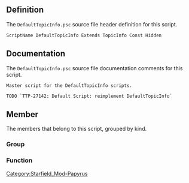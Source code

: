 {{Script_Object_Summary
| title = DefaultTopicInfo
| name = [[SFM:Script-DefaultTopicInfo|DefaultTopicInfo]]
| extends = [[SFM:Script-TopicInfo|TopicInfo]] → [[SFM:Script-Form|Form]] → [[SFM:Script-ScriptObject|ScriptObject]]
| flags = Const, Hidden
}}


== Definition ==
The <code>DefaultTopicInfo.psc</code> source file header definition for this script.

<source lang="papyrus">
ScriptName DefaultTopicInfo Extends TopicInfo Const Hidden
</source>


== Documentation ==
The <code>DefaultTopicInfo.psc</code> source file documentation comments for this script.

<source>
Master script for the DefaultTopicInfo scripts.

TODO `TTP-27142: Default Script: reimplement DefaultTopicInfo`
</source>


== Member ==
The members that belong to this script, grouped by kind.

=== Group ===
{{Script_Object_Member_Summary
| title = Required_Properties
| script = [[SFM:Script-DefaultTopicInfo|DefaultTopicInfo]]
| name = [[SFM:Script-DefaultTopicInfo/Required_Properties|Required_Properties]]
| kind = Group
}}

{{Script_Object_Member_Summary
| title = Optional_Properties
| script = [[SFM:Script-DefaultTopicInfo|DefaultTopicInfo]]
| name = [[SFM:Script-DefaultTopicInfo/Optional_Properties|Optional_Properties]]
| kind = Group
}}

{{Script_Object_Member_Summary
| title = Debug_Properties
| script = [[SFM:Script-DefaultTopicInfo|DefaultTopicInfo]]
| name = [[SFM:Script-DefaultTopicInfo/Debug_Properties|Debug_Properties]]
| kind = Group
}}

=== Function ===
{{Script_Object_Member_Summary
| title = TryToSetStage
| script = [[SFM:Script-DefaultTopicInfo|DefaultTopicInfo]]
| name = [[SFM:Script-DefaultTopicInfo/TryToSetStage|TryToSetStage]]
| kind = Function
}}


[[Category:Starfield_Mod-Papyrus]]
